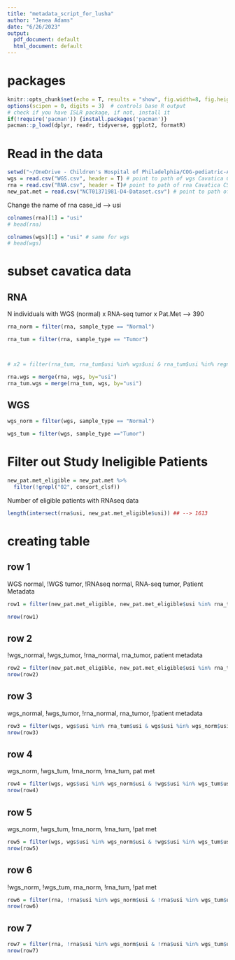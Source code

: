 ```yaml
---
title: "metadata_script_for_lusha"
author: "Jenea Adams"
date: "6/26/2023"
output:
  pdf_document: default
  html_document: default
---
```


# packages 
```r
knitr::opts_chunk$set(echo = T, results = "show", fig.width=8, fig.height=6, tidy.opts=list(width.cutoff=100), tidy=TRUE)
options(scipen = 0, digits = 3)  # controls base R output
# check if you have ISLR package, if not, install it
if(!require('pacman')) {install.packages('pacman')}
pacman::p_load(dplyr, readr, tidyverse, ggplot2, formatR)
```


# Read in the data 

```r
setwd("~/OneDrive - Children's Hospital of Philadelphia/COG-pediatric-AML/metadata_v2")
wgs = read.csv("WGS.csv", header = T) # point to path of wgs Cavatica CSV
rna = read.csv("RNA.csv", header = T)# point to path of rna Cavatica CSV
new_pat.met = read.csv("NCT01371981-D4-Dataset.csv") # point to path of new metadata file 
```

Change the name of rna case_id --> usi 
```r
colnames(rna)[1] = "usi"
# head(rna)

colnames(wgs)[1] = "usi" # same for wgs
# head(wgs)

```
# subset cavatica data 

## RNA

N individuals with WGS (normal) x RNA-seq tumor x Pat.Met --> 390
```r
rna_norm = filter(rna, sample_type == "Normal")

rna_tum = filter(rna, sample_type == "Tumor")



# x2 = filter(rna_tum, rna_tum$usi %in% wgs$usi & rna_tum$usi %in% regno$usi & !rna_tum %in% rna_norm)

rna.wgs = merge(rna, wgs, by="usi")
rna_tum.wgs = merge(rna_tum, wgs, by="usi")
```

## WGS
```r
wgs_norm = filter(wgs, sample_type == "Normal")

wgs_tum = filter(wgs, sample_type =="Tumor")
```





# Filter out Study Ineligible Patients 
```r
new_pat.met_eligible = new_pat.met %>%
  filter(!grepl("02", consort_clsf))
```


Number of eligible patients with RNAseq data 
```r
length(intersect(rna$usi, new_pat.met_eligible$usi)) ## --> 1613
```


# creating table 

## row 1 
WGS normal, !WGS tumor, !RNAseq normal, RNA-seq tumor, Patient Metadata
```r
row1 = filter(new_pat.met_eligible, new_pat.met_eligible$usi %in% rna_tum$usi & new_pat.met_eligible$usi %in% wgs$usi & !new_pat.met_eligible$usi %in% rna_norm$usi)

nrow(row1)
```

## row 2 
!wgs_normal, !wgs_tumor, !rna_normal, rna_tumor, patient metadata
```r
row2 = filter(new_pat.met_eligible, new_pat.met_eligible$usi %in% rna_tum$usi & !new_pat.met_eligible$usi %in% wgs_norm$usi & !new_pat.met_eligible$usi %in% wgs_tum$usi & !new_pat.met_eligible$usi %in% rna_norm$usi)
nrow(row2)
```

## row 3
wgs_normal, !wgs_tumor, !rna_normal, rna_tumor, !patient metadata
```r
row3 = filter(wgs, wgs$usi %in% rna_tum$usi & wgs$usi %in% wgs_norm$usi & !wgs$usi %in% wgs_tum$usi & !wgs$usi %in% rna_norm$usi & !wgs$usi %in% new_pat.met_eligible$usi)
nrow(row3)
```

## row 4 
wgs_norm, !wgs_tum, !rna_norm, !rna_tum, pat met
```r
row4 = filter(wgs, wgs$usi %in% wgs_norm$usi & !wgs$usi %in% wgs_tum$usi & !wgs$usi %in% rna_norm$usi & !wgs$usi %in% rna_tum$usi & wgs$usi %in% new_pat.met_eligible)
nrow(row4)
```

## row 5 
wgs_norm, !wgs_tum, !rna_norm, !rna_tum, !pat met
```r
row5 = filter(wgs, wgs$usi %in% wgs_norm$usi & !wgs$usi %in% wgs_tum$usi & !wgs$usi %in% rna_norm$usi & !wgs$usi %in% rna_tum$usi & !wgs$usi %in% new_pat.met_eligible)
nrow(row5)
```

## row 6 
!wgs_norm, !wgs_tum, rna_norm, !rna_tum, !pat met

```r
row6 = filter(rna, !rna$usi %in% wgs_norm$usi & !rna$usi %in% wgs_tum$usi & rna$usi %in% rna_norm$usi & !rna$usi %in% rna_tum$usi & !rna$usi %in% new_pat.met_eligible)
nrow(row6)

```

## row 7

```r
row7 = filter(rna, !rna$usi %in% wgs_norm$usi & !rna$usi %in% wgs_tum$usi & !rna$usi %in% rna_norm$usi & rna$usi %in% rna_tum$usi & !rna$usi %in% new_pat.met_eligible)
nrow(row7)
```





